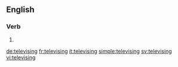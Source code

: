 ==English==

===Verb===
{{head|en|present participle}}

# {{present participle of|televise|lang=en}}

[[de:televising]]
[[fr:televising]]
[[it:televising]]
[[simple:televising]]
[[sv:televising]]
[[vi:televising]]